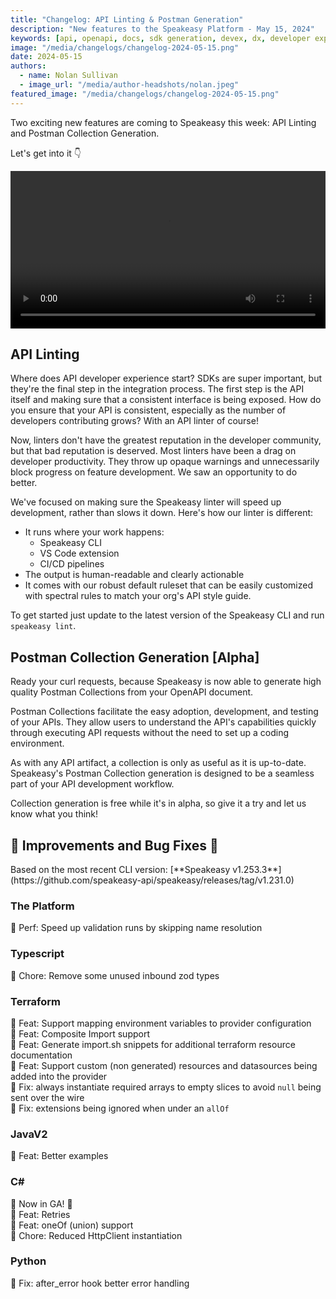 ```yaml
---
title: "Changelog: API Linting & Postman Generation"
description: "New features to the Speakeasy Platform - May 15, 2024"
keywords: [api, openapi, docs, sdk generation, devex, dx, developer experience]
image: "/media/changelogs/changelog-2024-05-15.png"
date: 2024-05-15
authors:
  - name: Nolan Sullivan
  - image_url: "/media/author-headshots/nolan.jpeg"
featured_image: "/media/changelogs/changelog-2024-05-15.png"
---
```




Two exciting new features are coming to Speakeasy this week: API Linting and Postman Collection Generation.

Let's get into it 👇

<div className='mt-10'>
  <video controls={false} loop={true} autoPlay={true} width="100%" >
    <source src={linting_video} type="video/mp4" />
  </video>
</div>

## API Linting

Where does API developer experience start? SDKs are super important, but they're the final step in the integration process. The first step is the API itself and making sure that a consistent interface is being exposed. How do you ensure that your API is consistent, especially as the number of developers contributing grows? With an API linter of course!

Now, linters don't have the greatest reputation in the developer community, but that bad reputation is deserved. Most linters have been a drag on developer productivity. They throw up opaque warnings and unnecessarily block progress on feature development. We saw an opportunity to do better.

We've focused on making sure the Speakeasy linter will speed up development, rather than slows it down. Here's how our linter is different:

- It runs where your work happens:
  - Speakeasy CLI
  - VS Code extension
  - CI/CD pipelines
- The output is human-readable and clearly actionable
- It comes with our robust default ruleset that can be easily customized with spectral rules to match your org's API style guide.

To get started just update to the latest version of the Speakeasy CLI and run `speakeasy lint`.

## Postman Collection Generation [Alpha]

Ready your curl requests, because Speakeasy is now able to generate high quality Postman Collections from your OpenAPI document.

Postman Collections facilitate the easy adoption, development, and testing of your APIs. They allow users to understand the API's capabilities quickly through executing API requests without the need to set up a coding environment.

As with any API artifact, a collection is only as useful as it is up-to-date. Speakeasy's Postman Collection generation is designed to be a seamless part of your API development workflow.

Collection generation is free while it's in alpha, so give it a try and let us know what you think!

## 🚢 Improvements and Bug Fixes 🐛

<Callout title="NOTE" variant="info">
Based on the most recent CLI version: [**Speakeasy v1.253.3**](https://github.com/speakeasy-api/speakeasy/releases/tag/v1.231.0)
</Callout>

### The Platform

🚢 Perf: Speed up validation runs by skipping name resolution

### Typescript

🧹 Chore: Remove some unused inbound zod types

### Terraform

🚢 Feat: Support mapping environment variables to provider configuration\
🚢 Feat: Composite Import support\
🚢 Feat: Generate import.sh snippets for additional terraform resource documentation\
🚢 Feat: Support custom (non generated) resources and datasources being added into the provider\
🐛 Fix: always instantiate required arrays to empty slices to avoid `null` being sent over the wire\
🐛 Fix: extensions being ignored when under an `allOf`

### JavaV2

🚢 Feat: Better examples

### C#

🎉 Now in GA! 🎉\
🚢 Feat: Retries\
🚢 Feat: oneOf (union) support\
🧹 Chore: Reduced HttpClient instantiation

### Python

🐛 Fix: after_error hook better error handling
